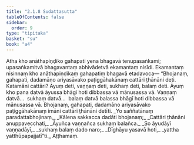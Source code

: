 ```yaml
---
title: "2.1.8 Sudattasutta"
tableOfContents: false
sidebar:
  order: 9
type: "tipitaka"
basket: "su"
book: "a4"
---
```



<DynamicBreadcrumb />

<Division number="58" book="a4" bookNo="15" page="374">

<Paragraph number="422" book="a4">
Atha kho anāthapiṇḍiko gahapati yena bhagavā tenupasaṅkami; upasaṅkamitvā bhagavantaṃ abhivādetvā ekamantaṃ nisīdi. Ekamantaṃ nisinnaṃ kho anāthapiṇḍikaṃ gahapatiṃ bhagavā etadavoca—
</Paragraph>

<Paragraph number="423" book="a4">
“Bhojanaṃ, gahapati, dadamāno ariyasāvako paṭiggāhakānaṃ cattāri ṭhānāni deti. Katamāni cattāri? Āyuṃ deti, vaṇṇaṃ deti, sukhaṃ deti, balaṃ deti. Āyuṃ kho pana datvā āyussa bhāgī hoti dibbassa vā mānusassa vā. Vaṇṇaṃ datvā…  sukhaṃ datvā…  balaṃ datvā balassa bhāgī hoti dibbassa vā mānusassa vā. Bhojanaṃ, gahapati, dadamāno ariyasāvako paṭiggāhakānaṃ imāni cattāri ṭhānāni detīti.
</Paragraph>

<Paragraph number="424" type="verses" book="a4">
_Yo saññatānaṃ paradattabhojinaṃ,_  
_Kālena sakkacca dadāti bhojanaṃ;_  
_Cattāri ṭhānāni anuppavecchati,_  
_Āyuñca vaṇṇañca sukhaṃ balañca._  

</Paragraph>

<Paragraph number="425" type="verses" book="a4">
_So āyudāyī vaṇṇadāyī,_  
_sukhaṃ balaṃ dado naro;_  
_Dīghāyu yasavā hoti,_  
_yattha yatthūpapajjatī”ti._  


</Paragraph>
</Division>

<Paragraph number="426" type="center" book="a4">
Aṭṭhamaṃ.
</Paragraph>